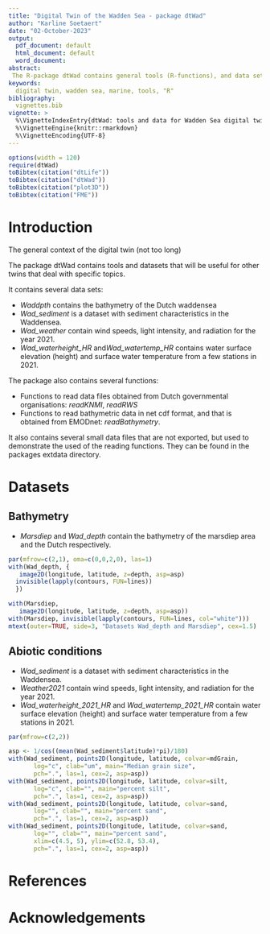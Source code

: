 ```yaml
---
title: "Digital Twin of the Wadden Sea - package dtWad"
author: "Karline Soetaert"
date: "02-October-2023"
output:
  pdf_document: default
  html_document: default
  word_document: 
abstract: 
 The R-package dtWad contains general tools (R-functions), and data sets that can be used for the ecological digital twins of the Wadden Sea. It contains functions to read datafiles obtained from Dutch governmental organisations (which are in Dutch!), or to read and prepare bathymetric file. Other useful functions are to convert the spatial coordinates used in the Netherlands to more convenient latitude-longitude coordinates, or to interpolate spatially-distinct timeseries to other spatial points. 
keywords:
  digital twin, wadden sea, marine, tools, "R"
bibliography: 
  vignettes.bib 
vignette: >
  %\VignetteIndexEntry{dtWad: tools and data for Wadden Sea digital twins}
  %\VignetteEngine{knitr::rmarkdown}
  %\VignetteEncoding{UTF-8}
---
```

```r
options(width = 120)
require(dtWad)
toBibtex(citation("dtLife"))
toBibtex(citation("dtWad"))
toBibtex(citation("plot3D"))
toBibtex(citation("FME"))
```

# Introduction

The general context of the digital twin (not too long)

The package dtWad contains tools and datasets that will be useful for other twins that deal with specific topics.

It contains several data sets:

* *Waddpth* contains the bathymetry of the Dutch waddensea 
* *Wad_sediment* is a dataset with sediment characteristics in the Waddensea.
* *Wad_weather* contain wind speeds, light intensity, and radiation for the year 2021.
* *Wad_waterheight_HR* and*Wad_watertemp_HR* contains water surface elevation (height) and surface water temperature from a few stations in 2021.

The package also contains several functions:

* Functions to read data files obtained from Dutch governmental organisations: *readKNMI*, *readRWS*
* Functions to read bathymetric data in net cdf format, and that is obtained from EMODnet: *readBathymetry*.


It also contains several small data files that are not exported, but used to demonstrate the used of the reading functions. They can be found in the packages extdata directory.


# Datasets

## Bathymetry

* *Marsdiep* and *Wad_depth* contain the bathymetry of the marsdiep area and the Dutch  respectively.

```r
par(mfrow=c(2,1), oma=c(0,0,2,0), las=1)
with(Wad_depth, {
   image2D(longitude, latitude, z=depth, asp=asp)
  invisible(lapply(contours, FUN=lines))
  })

with(Marsdiep, 
   image2D(longitude, latitude, z=depth, asp=asp))
with(Marsdiep, invisible(lapply(contours, FUN=lines, col="white")))
mtext(outer=TRUE, side=3, "Datasets Wad_depth and Marsdiep", cex=1.5)

```

## Abiotic conditions

* *Wad_sediment* is a dataset with sediment characteristics in the Waddensea.
* *Weather2021* contain wind speeds, light intensity, and radiation for the year 2021.
* *Wad_waterheight_2021_HR* and *Wad_watertemp_2021_HR* contain water surface elevation (height) and surface water temperature from a few stations in 2021.

```r
par(mfrow=c(2,2))

asp <- 1/cos((mean(Wad_sediment$latitude)*pi)/180)
with(Wad_sediment, points2D(longitude, latitude, colvar=mdGrain, 
       log="c", clab="um", main="Median grain size",
       pch=".", las=1, cex=2, asp=asp))         
with(Wad_sediment, points2D(longitude, latitude, colvar=silt, 
       log="c", clab="", main="percent silt",
       pch=".", las=1, cex=2, asp=asp))         
with(Wad_sediment, points2D(longitude, latitude, colvar=sand, 
       log="", clab="", main="percent sand",
       pch=".", las=1, cex=2, asp=asp)) 
with(Wad_sediment, points2D(longitude, latitude, colvar=sand, 
       log="", clab="", main="percent sand",
       xlim=c(4.5, 5), ylim=c(52.8, 53.4),
       pch=".", las=1, cex=2, asp=asp))        
```


# References

<div id="refs"></div>


# Acknowledgements


